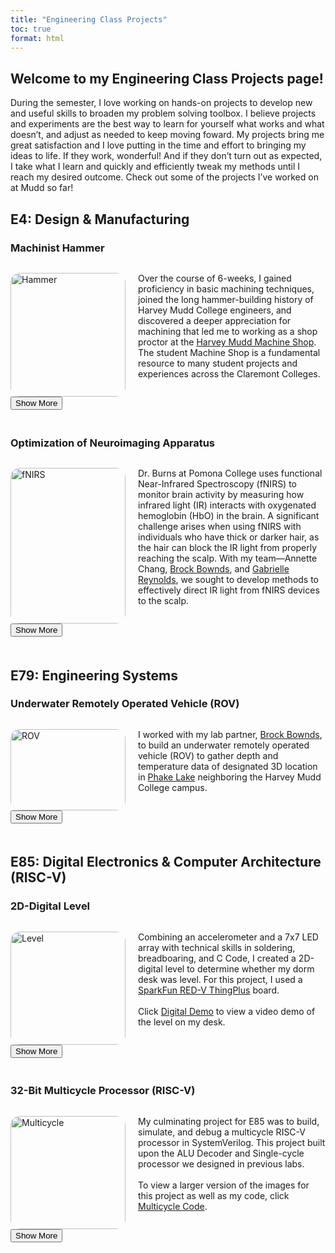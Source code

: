 ```yaml
---
title: "Engineering Class Projects"
toc: true
format: html
---
```

## Welcome to my Engineering Class Projects page!

During the semester, I love working on hands-on projects to develop new
and useful skills to broaden my problem solving toolbox. I believe projects and experiments are 
the best way to learn for yourself what works and what doesn't, and adjust as needed to keep
moving foward. My projects bring me great satisfaction and I love putting in the time and effort
to bringing my ideas to life. If they work, wonderful! And if they don't turn out as expected, 
I take what I learn and quickly and efficiently tweak my methods until I reach my desired outcome. 
Check out some of the projects I've worked on at Mudd so far!

## E4: Design & Manufacturing ##

### Machinist Hammer ###

<script>
  function toggleContent() {
    var content = document.getElementById("moreContent");
    var button = document.getElementById("toggleButton");

    if (content.style.display === "none") {
      content.style.display = "block";
      button.innerHTML = "Show Less";  // Change button text to "Show Less"
    } else {
      content.style.display = "none";
      button.innerHTML = "Show More";  // Change button text to "Show More"
    }
  }
</script>

<div style="display: flex; flex-direction: row; flex-wrap: wrap; gap: 20px;">
<div style="flex: 2; width: 300px;">
<img src="images/hammer/Hammer_Full.png" alt="Hammer" style="width:100%; border-radius: 15px;">
</div>
  <div style="flex: 2; min-width: 300px;">
<p> 
    Over the course of 6-weeks, I gained proficiency in basic machining techniques, 
    joined the long hammer-building history of Harvey Mudd College engineers, and 
    discovered a deeper appreciation for machining that led me to working as a shop 
    proctor at the [Harvey Mudd Machine Shop](https://www.hmc.edu/engineering/current-student-information/engineering-machine-shop/). 
    The student Machine Shop is a fundamental resource to many student projects and experiences across the Claremont Colleges.
</p>
</div>
</div>
</p>
<p>

<div>
<button id="toggleButton" onclick="toggleContent()">Show More</button>
<div id="moreContent" style="display:none;">
<div class="row">
<div class="column">
<p> ### What? ###
</p>
<p> 

<img src="images/hammer/Hammer_Labeled.png" alt="Hammer" style="width:100%; border-radius: 15px;">

<div style="padding: 5px;">
</div>

- All Harvey Mudd students in E4 manufacture identical machinist hammers by following specific 
__process routers__ and tolerances listed in __tech drawings__. 

- Crafted a machinist hammer from clear oak, AISI 1015 steel, AISI 4340 steel, and nylon. 

</p>
</div>
<div class="column">
<p> ### How? ###
</p>
<p> 

<img src="images/hammer/hammer_oven.png" alt="Hammer" style="width:100%; border-radius: 15px;">

<div style="padding: 5px;">
</div>

- Machined head stock to length and specification using __lathe__ and __milling operations__. 

- Heat treated hardface and determined __HRC Hardness__.

- __Lasercut__ hammer stand and shaped handle using the __bandsaw__ and spindle sander. 


</p>
</div>
<div class="column">
<p> ### Results ###
</p>
<p> 

<img src="images/hammer/hammer_selfie.png" alt="Hammer" style="width:100%; border-radius: 15px;">

<div style="padding: 5px;">
</div>

- Created a functional hammer with __heat treated__ hard face, well fastened soft face, and smooth 
handle finish. 

- Hammer is durable and approved as high quality of manufacturing. 

- Inspired to become a machine __shop proctor__ and train new users. 

</p>
</div>
</div>
</div>
</div>
<div style="padding: 10px;">
</div>












### Optimization of Neuroimaging Apparatus ###

<script>
  function toggleContenta() {
    var content = document.getElementById("moreContenta");
    var button = document.getElementById("toggleButtona");

    if (content.style.display === "none") {
      content.style.display = "block";
      button.innerHTML = "Show Less";  // Change button text to "Show Less"
    } else {
      content.style.display = "none";
      button.innerHTML = "Show More";  // Change button text to "Show More"
    }
  }
</script>

<div style="display: flex; flex-direction: row; flex-wrap: wrap; gap: 20px;">
<div style="flex: 2; width: 300px;">
<img src="images/fNIRS/headcap_cover.png" alt="fNIRS" style="width:100%; border-radius: 15px;">
</div>
  <div style="flex: 2; min-width: 300px;">
<p> 
  Dr. Burns at Pomona College uses functional Near-Infrared Spectroscopy (fNIRS) to monitor brain 
  activity by measuring how infrared light (IR) interacts with oxygenated hemoglobin (HbO) in the brain. 
  A significant challenge arises when using fNIRS with individuals who have thick or darker hair, 
  as the hair can block the IR light from properly reaching the scalp. With my team—Annette Chang, 
  [Brock Bownds](https://www.linkedin.com/in/brockbownds/), and [Gabrielle Reynolds](https://www.linkedin.com/in/gabbyreynolds/), we 
  sought to develop methods to effectively direct IR light from fNIRS devices to the scalp.
</p>
</div>
</div>
</p>
<p>

<div>
<button id="toggleButtona" onclick="toggleContenta()">Show More</button>
<div id="moreContenta" style="display:none;">
<div class="row">
<div class="column">
<p> ### What? ###
</p>
<p> 

<img src="images/fNIRS/design_solutions.png" alt="fNIRS" style="width:100%; border-radius: 15px;">

<div style="padding: 5px;">
</div>

- Developed and selected three design alternatives:

1. __Fiber Optic Attachment__ with __Custom Spring Cap__ threads IR light through thick hair to the scalp. 

2. __Hair Moving Pick__ moves hair away from covering the scalp.

3. __Wider Mounting Base__ enables more pressure between the scalp and optodes. 

</p>
</div>
<div class="column">
<p> ### How? ###
</p>
<p> 

<img src="images/fNIRS/optodes.png" alt="fNIRS" style="width:100%; border-radius: 15px;">

<div style="padding: 5px;">
</div>

- __Machined__ prototypes to verify proof of concept and refined iterations based on client input and 
professor feedback. 

- Developed comprehen- sive __process routers__ for all prototype designs and documented findings into 
reports to be shared with the team and the client. 

- Fostered a welcoming and collaborative environment for all team members. 

</p>
</div>
<div class="column">
<p> ### Results ###
</p>
<p> 

<img src="images/fNIRS/fNIRS_results.png" alt="fNIRS" style="width:100%; border-radius: 15px;">

<div style="padding: 5px;">
</div>

- Improved signal clarity of fNIR device for users with dense hair types (3C, 4A), improving readings from critical to acceptable. 

- Gained experience arranging and executing client meetings to determine project __objectives__, 
__constraint__, __functions__, and __means__. 

- Applied principles of __engineering design__ and __team dynamics__ to a real-world project.

</p>
</div>
</div>
</div>
</div>
<div style="padding: 10px;">
</div>










## E79: Engineering Systems ##

### Underwater Remotely Operated Vehicle (ROV) ###

<script>
  function toggleContent3() {
    var content = document.getElementById("moreContent3");
    var button = document.getElementById("toggleButton3");

    if (content.style.display === "none") {
      content.style.display = "block";
      button.innerHTML = "Show Less";  // Change button text to "Show Less"
    } else {
      content.style.display = "none";
      button.innerHTML = "Show More";  // Change button text to "Show More"
    }
  }
</script>

<div style="display: flex; flex-direction: row; flex-wrap: wrap; gap: 20px;">
<div style="flex: 2; width: 300px;">
<img src="images/rov/rov_cover.png" alt="ROV" style="width:100%; border-radius: 15px;">
</div>
  <div style="flex: 2; min-width: 300px;">
<p> 
  I worked with my lab partner, [Brock Bownds](https://www.linkedin.com/in/brockbownds/),
  to build an underwater remotely operated vehicle (ROV) to gather depth and temperature 
  data of designated 3D location in [Phake Lake](http://bfs.claremont.edu/) neighboring
  the Harvey Mudd College campus.
</p>
</div>
</div>
</p>
<p>

<div>
<button id="toggleButton3" onclick="toggleContent3()">Show More</button>
<div id="moreContent3" style="display:none;">
<div class="row">
<div class="column">
<p> ### What? ###
</p>
<p> 

<img src="images/rov/rov_tank.png" alt="ROV" style="width:100%; border-radius: 15px;">

<div style="padding: 5px;">
</div>

- Created an ROV with an umbillical cord to measure depth and temperature data 
at [Phake Lake](http://bfs.claremont.edu/) located across Foothill Blvd.

- The ROV is fully water- proof and its motor is controlled using a P control system that we
modeled with __block diagrams__.

</p>
</div>
<div class="column">
<p> ### How? ###
</p>
<p> 

<img src="images/rov/rov_labview.png" alt="ROV" style="width:100%; border-radius: 15px;">

<div style="padding: 5px;">
</div>

- Modeled and simulated vertical motion of the ROV using __LabView__ and generated __Bode Plots__ 
to characterize second order transient response.

- Built, tested, and manufactured a circuit that can convert tempertures to voltages using a 
[10kΩ thermistor](https://drive.google.com/file/d/1leiB2mRnPxhZ7hLnxq3vnmnNOU1aAgqp/view).

</p>
</div>
<div class="column">
<p> ### Results ###
</p>
<p> 

<img src="images/rov/rov_soldering.png" alt="ROV" style="width:100%; border-radius: 15px;">

<div style="padding: 5px;">
</div>

- Gained hands-on skills __breadboarding__ circuits and __soldering__ compo- nents
onto __PCBs__ to create functional sensors.

- Proficiency with __oscilloscope__ equipment.

- Deployment spot stats : Depth (m): [0, 1.32], <br> 
Temp (ºC): [-3.80, 19.18].

</p>
</div>
</div>
</div>
</div>
<div style="padding: 10px;">
</div>























## E85: Digital Electronics & Computer Architecture (RISC-V)
### 2D-Digital Level
<script>
  function toggleContent2() {
    var content = document.getElementById("moreContent2");
    var button = document.getElementById("toggleButton2");

    if (content.style.display === "none") {
      content.style.display = "block";
      button.innerHTML = "Show Less";  // Change button text to "Show Less"
    } else {
      content.style.display = "none";
      button.innerHTML = "Show More";  // Change button text to "Show More"
    }
  }
</script>

<div style="display: flex; flex-direction: row; flex-wrap: wrap; gap: 20px;">
<div style="flex: 2; width: 300px;">
<img src="images/digital_level/digital_cover.png" alt="Level" style="width:100%; border-radius: 15px;">
</div>
  <div style="flex: 2; min-width: 300px;">
<p> 
  Combining an accelerometer and a 7x7 LED array with technical skills in 
  soldering, breadboaring, and C Code, I created a 2D-digital level to 
  determine whether my dorm desk was level. For this project, I used a [SparkFun 
  RED-V ThingPlus](images/digital_level/redvthingpluspins.PNG) board. 
  <br><br>
  Click [Digital Demo](images/digital_level/level.mp4) to view a video demo of 
  the level on my desk. 

</p>
</div>
</div>
</p>
<p>

<div>
<button id="toggleButton2" onclick="toggleContent2()">Show More</button>
<div id="moreContent2" style="display:none;">
<div class="row">
<div class="column">
<p> ### What? ###
</p>
<p> 

<img src="images/digital_level/level_portrait.png" alt="Level" style="width:100%; border-radius: 15px;">

<div style="padding: 5px;">
</div>

- The LED matrix displays a red "bubble" indicating the orientation of the __accelerometer__ in the x and 
y axes. 

-  When the accelerometer is level, the bubble lies at the center of the 7x7 LED matrix display. 

- The bubble stops at the edge of the matrix if the tilt of the breadboard is too large. 

</p>
</div>
<div class="column">
<p> ### How? ###
</p>
<p> 

<img src="images/digital_level/level_soldering1.png" alt="Level" style="width:100%; border-radius: 15px;">

<div style="padding: 5px;">
</div>

- Interpreted LED __data sheet__ to determine current limiting resistor values as well as pinout configuration. 

- __Soldered__ accelerometer and created a __circuit schematic__ to streamline __C Code__. 

- Calibrated accelerometer by tilting in 5º intevals along axes and recording output readings. 

</p>
</div>
<div class="column">
<p> ### Results ###
</p>
<p> 


<img src="images/digital_level/level_image.jpg" alt="Level" style="width:100%; border-radius: 15px;">

<div style="padding: 5px;">
</div>

- Click [Digital Demo](images/digital_level/level.mp4) to view a video demo of 
the level on my desk. 

- Wrote embedded software using [C Code](documents/Lab8_DSH_FINAL.txt) to control __external peripherals__. 

- Designed an accurate and sensitive 2D-digital level.

- Determined that my dorm desk is level!

</p>
</div>
</div>
</div>
</div>
<div style="padding: 10px;">
</div>







### 32-Bit Multicycle Processor (RISC-V)
<script>
  function toggleContent5() {
    var content = document.getElementById("moreContent5");
    var button = document.getElementById("toggleButton5");

    if (content.style.display === "none") {
      content.style.display = "block";
      button.innerHTML = "Show Less";  // Change button text to "Show Less"
    } else {
      content.style.display = "none";
      button.innerHTML = "Show More";  // Change button text to "Show More"
    }
  }
</script>

<div style="display: flex; flex-direction: row; flex-wrap: wrap; gap: 20px;">
<div style="flex: 2; width: 300px;">
<img src="images/multicycle/multicycle_cover_image.jpg" alt="Multicycle" style="width:100%; border-radius: 15px;">
</div>
  <div style="flex: 2; min-width: 300px;">
<p> 
  My culminating project for E85 was to build, simulate, and debug a multicycle RISC-V processor in SystemVerilog. 
  This project built upon the ALU Decoder and Single-cycle processor we designed in previous labs. 
  <br><br>
  To view a larger version of the images for this project as well as my code, click [Multicycle Code](images/multicycle/Multicycle_Code.pdf). 
</p>
</div>
</div>
</p>
<p>

<div>
<button id="toggleButton5" onclick="toggleContent5()">Show More</button>
<div id="moreContent5" style="display:none;">
<div class="row">  
<div class="column">
<p> ### What? ###
</p>
<p> 

<img src="images/multicycle/schematic_top.jpg" alt="Multicycle" style="width:100%; border-radius: 15px;">

<div style="padding: 5px;">
</div>

- Created a 32-bit multicycle computer processor that can compute arithmetic operations,
manage memory, and execute instructions in real-time. 

- Click [Multicycle Code](images/multicycle/Multicycle_Code.pdf) to view my code starting on page 2.  

</p>
</div>
<div class="column">
<p> ### How? ###
</p>
<p> 

<img src="images/multicycle/instantiation.jpg" alt="Multicycle" style="width:100%; border-radius: 15px;">

<div style="padding: 5px;">
</div>

- Wrote a datapath in __SystemVerilog__ to connect controller, memory, and register file components.

- Systematically __debugged__ my code by comparing __assembly__ and __machine language__ test benches against waveforms, 
identifying error origins.

- Consulted Quartus RLT schematic to ensure accurate I/O ports.

</p>
</div>
<div class="column">
<p> ### Results ###
</p>
<p> 

<img src="images/multicycle/waveforms.jpg" alt="Multicycle" style="width:100%; border-radius: 15px;">

<div style="padding: 5px;">
</div>

- 32-Bit RISC-V Multicycle processor matched waveform expectations, indicating that the corret values where
written to the correct address. 

- Adapted Single-cycle processor building blocks such as muxes, registers, and adders for Multicycle processor use. 

- Deep understanding of function instantiation and module hierarchy for SystemVerilog.

</p>
</div>
</div>
</div>
</div>
<div style="padding: 10px;">
</div>
